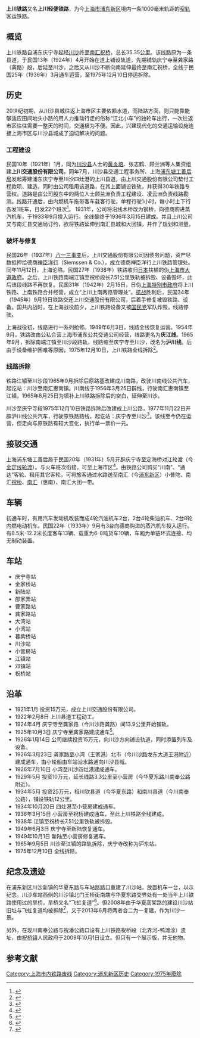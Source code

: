{{Infobox rail system-route
|rail_name=上川铁路
|banner_color=blue
|logo_filename=
|image=Qingningsi station 1935.jpg
|imagesize=280px
|caption=上川铁路庆宁寺站
|image_width=280px
|code_name=
|locale=[[中国|中国]]
|service_type=客运
|status=已废止
|begin_operation=1925年10月3日
|end_operation=1975年12月10日
|system_length=35.35km
|start=庆宁寺站
|end=祝桥站
|track_gauge=[[米轨|米轨]](1000mm)
|operator = 上川交通股份有限公司→<br>上川铁路管理处→<br>上川上南两路管理处→<br>上川交通股份有限公司→<br>上海市浦东公共交通公司
|mapimage_width=250px
}}

'''上川铁路'''又名'''上川轻便铁路'''，为今[[上海市|上海市]][[浦东新区|浦东新区]]境内一条1000毫米轨距的[[窄轨|窄轨]]客运铁路。

==概览 ==
上川铁路自浦东庆宁寺起经[[川沙|川沙]]终至[[南汇|南汇]][[祝桥镇|祝桥]]，总长35.35公里。该线路原为一条县道，于民国13年（1924年）4月开始在道上铺设轨道，先期铺轨庆宁寺至龚家路（龚路）段，后延至川沙，之后又从川沙不断向南延伸最终至南汇祝桥，全线于民国25年（1936年）3月通车运营，至1975年12月10日停运拆除。

== 历史 ==
20世纪初期，从川沙县城往返上海市区主要依赖水道，而陆路方面，则只能靠能够适应田间地头小路的用人力推动行走的俗称“江北小车”的独轮车出行，一次往返市区往往需要一整天的时间，交通极为不便。因此，兴建现代化的交通运输设施连接上海市区与川沙县城成了迫切解决的问题。

=== 工程建设 ===
民国10年（1921年）1月，同为[[川沙县|川沙县]]人士的[[黄炎培|黄炎培]]、张志鹤、顾兰洲等人集资组建'''上川交通股份有限公司'''。同年7月，川沙县交通工程事务所、上海[[浦东塘工善后局|浦东塘工善后局]]发起筹建浦东庆宁寺至川沙四灶港的上川县道，由上川交通股份有限公司垫付工程款项、建造，同时由公司租用该道路，在其上面铺设铁轨，并获得30年铁路专营权。道路是由公司股东中的两位人士顾兰洲负责工程建设、凌云洲负责线路勘测。线路开通后，由内燃机车拖带客车载客行驶，单程行驶1小时，每小时上下行各发1班车，日发22个班次<ref>{{Cite web |url=http://www.shtong.gov.cn/Newsite/node2/n108239/n142481/n142487/n142488/n142490/u1ai192666.html |title=南汇交通志：轻便铁路 |access-date=2018-05-27 |archive-date=2017-11-08 |archive-url=https://web.archive.org/web/20171108035120/http://www.shtong.gov.cn/Newsite/node2/n108239/n142481/n142487/n142488/n142490/u1ai192666.html |dead-url=no }}</ref>。
1931年，公司将沿线木桥改为钢桥，向德商购进蒸汽机车，于1933年9月投入运行。全线最终于1936年3月15日建成。并且上川公司又与南汇县交通局订约，欲将铁路延伸到南汇县城和大团镇，并作了规划和测量。

=== 破坏与修复 ===
民国26年（1937年）[[八一三事变|八一三事变]]后，上川交通股份有限公司因债务问题，资产尽数抵押给德商[[禅臣洋行|禅臣洋行]]（Siemssen & Co.），成立德商禅臣洋行上川铁路管理处。同年11月12日，上海沦陷。民国27年（1938年）铁路收归[[日本|日本]]扶植的伪[[上海市大道政府|上海市大道政府]]。之后，上川铁路南端江镇至祝桥段长7.51公里铁轨被拆毁、设备毁坏，此后该段线路不再恢复。民国31年（1942年）2月15日，日伪[[上海特别市政府|上海特别市政府]]将上川铁路、上南铁路合并经营，成立“上川上南两路管理处”。[[抗战|抗战]]胜利后，民国34年（1945年）9月19日铁路交还上川交通股份有限公司，后着手修复被毁铁路、设备。国共内战时，在上海战役前夕，上川铁路设备又被[[国民党|国民党]]军队炸毁，线路停驶。

上海战役初，线路进行一系列抢修。1949年6月3日，线路全线恢复运营。1954年9月，铁路改由公私合营上海市浦东公共交通公司经营，线路更名为'''庆江线'''。1965年9月，拆除南端江镇至川沙段路轨，线路缩至庆宁寺至川沙，改名为'''沪川线'''。后由于设备维护困难等原因，1975年12月10日，上川铁路全线拆除<ref>{{Cite web |url=http://www.shtong.gov.cn/Newsite/node2/node2245/node68716/node68721/node68757/node68829/userobject1ai66543.html |title=上海铁路志：上川铁路 |access-date=2018-11-13 |archive-date=2021-12-07 |archive-url=https://web.archive.org/web/20211207035521/http://www.shtong.gov.cn/Newsite/node2/node2245/node68716/node68721/node68757/node68829/userobject1ai66543.html |dead-url=no }}</ref>。

=== 线路拆除 ===
铁路江镇至川沙段1965年9月拆除后原路基改建成川南路，改驶川南线公共汽车，起讫站：川沙至南汇惠南镇。川南线于1956年3月25日辟线，行驶南汇惠南镇至江镇，1965年8月25日为填补上川铁路拆除后的空白，延伸至川沙。

川沙至庆宁寺段1975年12月10日铁路拆除后改建成上川公路，1977年11月22日开辟沪川线公共汽车，行驶原铁路路线，起讫站：庆宁寺至川沙<ref>{{Cite web |url=http://www.shtong.gov.cn/Newsite/node2/node4/node2250/chuansha/node47838/node47851/node61466/userobject1ai34359.html |title=川沙县志：客运 |accessdate=2018-11-13 |archive-date=2016-03-26 |archive-url=https://web.archive.org/web/20160326221146/http://www.shtong.gov.cn/Newsite/node2/node4/node2250/chuansha/node47838/node47851/node61466/userobject1ai34359.html |dead-url=no }}</ref>。该线至今仍在运营，但走向与原铁路有较大变化，执行单一票价一元。

== 接驳交通 ==
上海浦东塘工善后局于民国20年（1931年）5月开辟庆宁寺至定海桥对江轮渡（今[[金定线轮渡|金定线轮渡]]）。与火车班次衔接，可至上海市区<ref>{{Cite web |url=http://www.shtong.gov.cn/Newsite/node2/node4/node2249/yangpu/node45350/node45352/index.html |title=杨浦区志：轮渡 |accessdate=2018-11-13 |archive-date=2012-05-26 |archive-url=https://web.archive.org/web/20120526055853/http://shtong.gov.cn/node2/node4/node2249/yangpu/node45350/node45352/index.html |dead-url=no }}</ref>。由铁路公司购买“川南”、“通达”客轮、租用其它客轮，可将旅客通过水路送至南汇（今[[浦东新区|浦东新区]]）小普陀、南汇[[祝桥|祝桥]]、[[南汇|南汇]]（惠南）、南汇大团一带。

== 车辆 ==
初通车时，有用汽车发动机改装而成4轮汽油机车2台，2台4轮柴油机车、2台8轮内燃电动机车。民国22年（1933年）9月有3台向德商购进的蒸汽机车投入运行。有8.5米-12.2米长度客车13辆、载重为6-8吨货车10辆，车厢为单链环式连接、均无制动装置。

==车站==
*庆宁寺站
*金家桥站
*新陆站
*邵家弄站
*曹家路站
*龚家路站
*大湾站
*小湾站
*暮紫桥站
*川沙站
*小营房站
*江镇站
*邓镇站
*祝桥站

==沿革==
*1921年1月 投资15万元，成立上川交通股份有限公司。
*1922年2月8日 上川县道工程动工。
*1924年4月 庆宁寺至龚家路（今川沙路龚路）间13.9公里开始铺轨。
*1925年10月3日 庆宁寺至龚家路建成通车<ref>{{Cite web |url=http://www.pudong.gov.cn/shpd/InfoOpen/InfoDetail.aspx?Id=809365 |title=上川铁路五十年 |access-date=2018-03-10 |archive-url=https://web.archive.org/web/20180311025305/http://www.pudong.gov.cn/shpd/InfoOpen/InfoDetail.aspx?Id=809365 |archive-date=2018-03-11 |dead-url=yes }}</ref>。
*1926年1月14日 公司继续投资15万元，向川沙方向铺设轨道，同时添置列车及设备。
*1926年3月23日 龚家路至小湾（王家港）北市（今川沙路龙东大道王港附近）建成通车，由小轮船由车站沿水路通向川沙县城。
*1926年7月10日 小湾至川沙四灶港建成通车。
*1929年5月 投资10万元，延长线路3.3公里至小营房（今华夏东路川南奉公路附近）。
*1934年5月 投资25万元，租川钦县道（今华夏东路）和南川县道（今川南奉公路），铺设铁轨12公里。
*1934年10月20日 四灶港至小营房建成通车。
*1936年3月15日 小营房至祝桥建成通车，至此上川铁路全线建成。
*1938年 江镇至祝桥长7.51公里铁轨被拆毁。
*1949年6月3日 庆宁寺至新陆恢复通车。
*1949年10月1日 新陆至小营房修复通车。
*1965年9月5日 川沙至江镇的路轨拆除，庆宁寺改称为沪东站。
*1975年12月10日 全线拆除。

== 纪念及遗迹 ==
{{main|上川铁路川沙站旧址}}
在浦东新区川沙新镇的华夏东路与车站路路口重建了川沙站，放置机车一台，以示纪念。川沙车站西侧的川沙镇北门王桥街南端与华夏东路交界处有一处当年上川铁路使用过的旱桥，旱桥又名“飞虹复道”<ref>{{Cite web |url=http://www.pudong.gov.cn/shpd/InfoOpen/InfoDetail.aspx?Id=809365 |title=上川铁路川沙站旧址 |access-date=2018-03-10 |archive-url=https://web.archive.org/web/20180311025305/http://www.pudong.gov.cn/shpd/InfoOpen/InfoDetail.aspx?Id=809365 |archive-date=2018-03-11 |dead-url=yes }}</ref>。但2008年由于华夏高架路的建设川沙站旧址与飞虹复道均被拆除<ref>{{Cite web |url=http://www.pudong.gov.cn/shpd/InfoOpen/InfoDetail.aspx?Id=446470 |title=关于同意川沙飞虹复道迁移保护工程专项资金的立项批复 |access-date=2018-05-27 |archive-url=https://web.archive.org/web/20180528055642/http://www.pudong.gov.cn/shpd/InfoOpen/InfoDetail.aspx?Id=446470 |archive-date=2018-05-28 |dead-url=yes }}</ref>，又于2013年6月将两者合二为一复建，作为川沙一景。

另外，在现川南奉公路与祝潘公路口设有上川铁路祝桥段（北界河-鸭滩涂）遗址，由[[祝桥镇|祝桥镇]]人民政府于2009年10月1日设立。但只有一个展示版，并无他物。

==参考文献==
{{reflist}}

{{上海浦东窄轨客运铁路}}
[[Category:上海市内铁路废线|Category:上海市内铁路废线]]
[[Category:浦东新区历史|Category:浦东新区历史]]
[[Category:1975年廢除|Category:1975年廢除]]